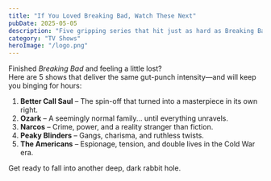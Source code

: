 ```yaml
---
title: "If You Loved Breaking Bad, Watch These Next"
pubDate: 2025-05-05
description: "Five gripping series that hit just as hard as Breaking Bad."
category: "TV Shows"
heroImage: "/logo.png"
---
```


Finished *Breaking Bad* and feeling a little lost?  
Here are 5 shows that deliver the same gut-punch intensity—and will keep you binging for hours:

1. **Better Call Saul** – The spin-off that turned into a masterpiece in its own right.
2. **Ozark** – A seemingly normal family... until everything unravels.
3. **Narcos** – Crime, power, and a reality stranger than fiction.
4. **Peaky Blinders** – Gangs, charisma, and ruthless twists.
5. **The Americans** – Espionage, tension, and double lives in the Cold War era.

Get ready to fall into another deep, dark rabbit hole.
